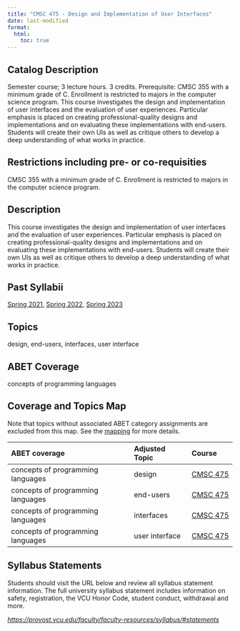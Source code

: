 ```yaml
---
title: "CMSC 475 - Design and Implementation of User Interfaces"
date: last-modified
format:
  html:
    toc: true
---
```


## Catalog Description

Semester course; 3 lecture hours. 3 credits. Prerequisite: CMSC 355 with a minimum grade of C. Enrollment is restricted to majors in the computer science program. This course investigates the design and implementation of user interfaces and the evaluation of user experiences. Particular emphasis is placed on creating professional-quality designs and implementations and on evaluating these implementations with end-users. Students will create their own UIs as well as critique others to develop a deep understanding of what works in practice.


## Restrictions including pre- or co-requisities
 
CMSC 355 with a minimum grade of C. Enrollment is restricted to majors in the computer science program.

## Description

This course investigates the design and implementation of user interfaces and the evaluation of user experiences. Particular emphasis is placed on creating professional-quality designs and implementations and on evaluating these implementations with end-users. Students will create their own UIs as well as critique others to develop a deep understanding of what works in practice.

## Past Syllabii

<a href='./202120/CMSC_475_Syllabus_Spring_2021.pdf'>Spring 2021</a>, <a href='./202220/CMSC_475_Syllabus_Spring_2022.pdf'>Spring 2022</a>, <a href='./202320/CMSC_475_Syllabus_Spring_2023.pdf'>Spring 2023</a>

## Topics

design, end-users, interfaces, user interface

## ABET Coverage

concepts of programming languages

## Coverage and Topics Map

Note that topics without associated ABET category assignments are excluded from this map.  See the [mapping](https://docs.google.com/spreadsheets/d/1qrN3L7eRLsM-aVMHYaLQN-FMYtrTJf0_h6dLKlUdPkk/edit#gid=338318647) for more details.

ABET coverage                      Adjusted Topic    Course
---------------------------------  ----------------  ----------------------------------
concepts of programming languages  design            <a href='CMSC475.qmd'>CMSC 475</a>
concepts of programming languages  end-users         <a href='CMSC475.qmd'>CMSC 475</a>
concepts of programming languages  interfaces        <a href='CMSC475.qmd'>CMSC 475</a>
concepts of programming languages  user interface    <a href='CMSC475.qmd'>CMSC 475</a>


## Syllabus Statements

Students should visit the URL below and review all syllabus statement information. The full university syllabus statement includes information on safety, registration, the VCU Honor Code, student conduct, withdrawal and more.

*<https://provost.vcu.edu/faculty/faculty-resources/syllabus/#statements>*


